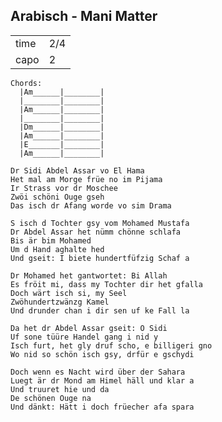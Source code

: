 ## Arabisch - Mani Matter {#mundart-und-deutsch-arabisch}

           
-----  ----
time   2/4 
capo   2   
-----  ----


```
Chords:
  |Am______|________|
  |________|________|
  |Am______|________|
  |________|________|
  |Dm______|________|
  |Am______|________|
  |E_______|________|
  |Am______|________|

Dr Sidi Abdel Assar vo El Hama
Het mal am Morge früe no im Pijama
Ir Strass vor dr Moschee
Zwöi schöni Ouge gseh
Das isch dr Afang worde vo sim Drama

S isch d Tochter gsy vom Mohamed Mustafa
Dr Abdel Assar het nümm chönne schlafa
Bis är bim Mohamed
Um d Hand aghalte hed
Und gseit: I biete hundertfüfzig Schaf a

Dr Mohamed het gantwortet: Bi Allah
Es fröit mi, dass my Tochter dir het gfalla
Doch wärt isch si, my Seel
Zwöhundertzwänzg Kamel
Und drunder chan i dir sen uf ke Fall la

Da het dr Abdel Assar gseit: O Sidi
Uf sone tüüre Handel gang i nid y
Isch furt, het gly druf scho, e billigeri gno
Wo nid so schön isch gsy, drfür e gschydi

Doch wenn es Nacht wird über der Sahara
Luegt är dr Mond am Himel häll und klar a
Und truuret hie und da
De schönen Ouge na
Und dänkt: Hätt i doch früecher afa spara

```
